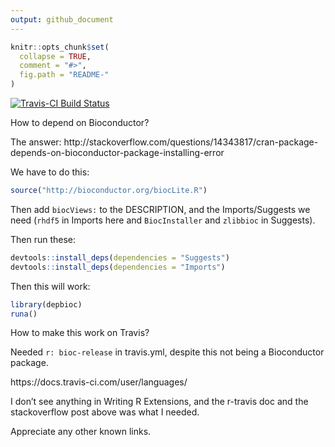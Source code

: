 ```yaml
---
output: github_document
---
```


<!-- README.md is generated from README.Rmd. Please edit that file -->

```r
knitr::opts_chunk$set(
  collapse = TRUE,
  comment = "#>",
  fig.path = "README-"
)
```


[![Travis-CI Build Status](https://travis-ci.org/diminutive/depbioc.svg?branch=master)](https://travis-ci.org/diminutive/depbioc)

How to depend on Bioconductor? 

The answer: http://stackoverflow.com/questions/14343817/cran-package-depends-on-bioconductor-package-installing-error

We have to do this: 

```r
source("http://bioconductor.org/biocLite.R")
```

Then add `biocViews:` to the DESCRIPTION, and the Imports/Suggests we need (`rhdf5` in Imports here and `BiocInstaller` and `zlibbioc` in Suggests). 


Then run these: 

```r
devtools::install_deps(dependencies = "Suggests")
devtools::install_deps(dependencies = "Imports")
```

Then this will work: 

```r
library(depbioc)
runa()
```

How to make this work on Travis? 

Needed `r: bioc-release` in travis.yml, despite this not being a Bioconductor package. 

https://docs.travis-ci.com/user/languages/

I don't see anything in Writing R Extensions, and the r-travis doc and the stackoverflow post above was what I needed. 

Appreciate any other known links. 


